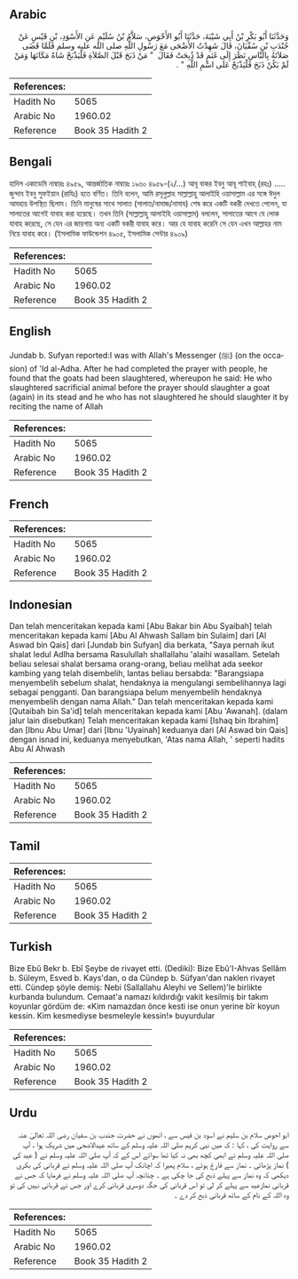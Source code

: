 ## Arabic


<div dir="rtl" lang="ar" style={{fontSize:'larger',backgroundColor:'#f8f9fa',padding:20}}>
وَحَدَّثَنَا أَبُو بَكْرِ بْنُ أَبِي شَيْبَةَ، حَدَّثَنَا أَبُو الأَحْوَصِ، سَلاَّمُ بْنُ سُلَيْمٍ عَنِ الأَسْوَدِ، بْنِ قَيْسٍ عَنْ جُنْدَبِ بْنِ سُفْيَانَ، قَالَ شَهِدْتُ الأَضْحَى مَعَ رَسُولِ اللَّهِ صلى الله عليه وسلم فَلَمَّا قَضَى صَلاَتَهُ بِالنَّاسِ نَظَرَ إِلَى غَنَمٍ قَدْ ذُبِحَتْ فَقَالَ ‏ "‏ مَنْ ذَبَحَ قَبْلَ الصَّلاَةِ فَلْيَذْبَحْ شَاةً مَكَانَهَا وَمَنْ لَمْ يَكُنْ ذَبَحَ فَلْيَذْبَحْ عَلَى اسْمِ اللَّهِ ‏"‏ ‏.‏
</div>
<div style={{backgroundColor:'#f8f9fa',padding:20, marginBottom: 10}}><table> <thead> <tr> <th>References:</th> <th></th> </tr> </thead> <tbody><tr><td>Hadith No</td><td>5065</td></tr><tr><td>Arabic No</td><td>1960.02</td></tr><tr><td>Reference</td><td>Book 35 Hadith 2</td></tr></tbody></table></div>

## Bengali


<div dir="ltr" lang="bn" style={{fontSize:'larger',backgroundColor:'#f8f9fa',padding:20}}>
হাদিস একাডেমি নাম্বারঃ ৪৯৫৯, আন্তর্জাতিক নাম্বারঃ ১৯৬০ ৪৯৫৯-(২/...) আবূ বাকর ইবনু আবূ শাইবাহ্ (রহঃ) ..... জুন্দাব ইবনু সুফইয়ান (রাযিঃ) হতে বর্ণিত। তিনি বলেন, আমি রসূলুল্লাহ সাল্লাল্লাহু আলাইহি ওয়াসাল্লাম এর সঙ্গে ঈদুল আযহায় উপস্থিত ছিলাম। তিনি মানুষের সাথে সালাত (সালাত/নামাজ/নামায) শেষ করে একটি বকরী দেখতে পেলেন, যা সালাতের আগেই যাবাহ করা হয়েছে। তখন তিনি (সাল্লাল্লাহু আলাইহি ওয়াসাল্লাম) বললেন, সালাতের আগে যে লোক যাবাহ করেছে, সে যেন এর জায়গায় অন্য একটি বকরী যাবাহ করে। আর যে যাবাহ করেনি সে যেন এখন আল্লাহর নাম নিয়ে যাবাহ করে। (ইসলামিক ফাউন্ডেশন ৪৯০৫, ইসলামিক সেন্টার ৪৯০৯)
</div>
<div style={{backgroundColor:'#f8f9fa',padding:20, marginBottom: 10}}><table> <thead> <tr> <th>References:</th> <th></th> </tr> </thead> <tbody><tr><td>Hadith No</td><td>5065</td></tr><tr><td>Arabic No</td><td>1960.02</td></tr><tr><td>Reference</td><td>Book 35 Hadith 2</td></tr></tbody></table></div>

## English


<div dir="ltr" lang="en" style={{fontSize:'larger',backgroundColor:'#f8f9fa',padding:20}}>
Jundab b. Sufyan reported:I was with Allah's Messenger (ﷺ) (on the occasion) of 'Id al-Adha. After he had completed the prayer with people, he found that the goats had been slaughtered, whereupon he said: He who slaughtered sacrificial animal before the prayer should slaughter a goat (again) in its stead and he who has not slaughtered he should slaughter it by reciting the name of Allah
</div>
<div style={{backgroundColor:'#f8f9fa',padding:20, marginBottom: 10}}><table> <thead> <tr> <th>References:</th> <th></th> </tr> </thead> <tbody><tr><td>Hadith No</td><td>5065</td></tr><tr><td>Arabic No</td><td>1960.02</td></tr><tr><td>Reference</td><td>Book 35 Hadith 2</td></tr></tbody></table></div>

## French


<div dir="ltr" lang="fr" style={{fontSize:'larger',backgroundColor:'#f8f9fa',padding:20}}>

</div>
<div style={{backgroundColor:'#f8f9fa',padding:20, marginBottom: 10}}><table> <thead> <tr> <th>References:</th> <th></th> </tr> </thead> <tbody><tr><td>Hadith No</td><td>5065</td></tr><tr><td>Arabic No</td><td>1960.02</td></tr><tr><td>Reference</td><td>Book 35 Hadith 2</td></tr></tbody></table></div>

## Indonesian


<div dir="ltr" lang="id" style={{fontSize:'larger',backgroundColor:'#f8f9fa',padding:20}}>
Dan telah menceritakan kepada kami [Abu Bakar bin Abu Syaibah] telah menceritakan kepada kami [Abu Al Ahwash Sallam bin Sulaim] dari [Al Aswad bin Qais] dari [Jundab bin Sufyan] dia berkata, "Saya pernah ikut shalat Iedul Adlha bersama Rasulullah shallallahu 'alaihi wasallam. Setelah beliau selesai shalat bersama orang-orang, beliau melihat ada seekor kambing yang telah disembelih, lantas beliau bersabda: "Barangsiapa menyembelih sebelum shalat, hendaknya ia mengulangi sembelihannya lagi sebagai pengganti. Dan barangsiapa belum menyembelih hendaknya menyembelih dengan nama Allah." Dan telah menceritakan kepada kami [Qutaibah bin Sa'id] telah menceritakan kepada kami [Abu 'Awanah]. (dalam jalur lain disebutkan) Telah menceritakan kepada kami [Ishaq bin Ibrahim] dan [Ibnu Abu Umar] dari [Ibnu 'Uyainah] keduanya dari [Al Aswad bin Qais] dengan isnad ini, keduanya menyebutkan, 'Atas nama Allah, ' seperti hadits Abu Al Ahwash
</div>
<div style={{backgroundColor:'#f8f9fa',padding:20, marginBottom: 10}}><table> <thead> <tr> <th>References:</th> <th></th> </tr> </thead> <tbody><tr><td>Hadith No</td><td>5065</td></tr><tr><td>Arabic No</td><td>1960.02</td></tr><tr><td>Reference</td><td>Book 35 Hadith 2</td></tr></tbody></table></div>

## Tamil


<div dir="ltr" lang="ta" style={{fontSize:'larger',backgroundColor:'#f8f9fa',padding:20}}>

</div>
<div style={{backgroundColor:'#f8f9fa',padding:20, marginBottom: 10}}><table> <thead> <tr> <th>References:</th> <th></th> </tr> </thead> <tbody><tr><td>Hadith No</td><td>5065</td></tr><tr><td>Arabic No</td><td>1960.02</td></tr><tr><td>Reference</td><td>Book 35 Hadith 2</td></tr></tbody></table></div>

## Turkish


<div dir="ltr" lang="tr" style={{fontSize:'larger',backgroundColor:'#f8f9fa',padding:20}}>
Bize Ebû Bekr b. Ebî Şeybe de rivayet etti. (Dediki): Bize Ebû'I-Ahvas Sellâm b. Süleym, Esved b. Kays'dan, o da Cündep b. Süfyan'dan naklen rivayet etti. Cündep şöyle demiş: Nebi (Sallallahu Aleyhi ve Sellem)'le birlikte kurbanda bulundum. Cemaat'a namazı kıldırdığı vakit kesilmiş bir takım koyunlar gördüm de: «Kim namazdan önce kesti ise onun yerine bîr koyun kessin. Kim kesmediyse besmeleyle kessin!» buyurdular
</div>
<div style={{backgroundColor:'#f8f9fa',padding:20, marginBottom: 10}}><table> <thead> <tr> <th>References:</th> <th></th> </tr> </thead> <tbody><tr><td>Hadith No</td><td>5065</td></tr><tr><td>Arabic No</td><td>1960.02</td></tr><tr><td>Reference</td><td>Book 35 Hadith 2</td></tr></tbody></table></div>

## Urdu


<div dir="rtl" lang="ur" style={{fontSize:'larger',backgroundColor:'#f8f9fa',padding:20}}>
ابو احوص سلام بن سلیم نے اسود بن قیس سے ، انھوں نے حضرت جندب بن سفیان رضی اللہ تعالیٰ عنہ سے روایت کی ، کہا : کہ میں نبی کریم صلی اللہ علیہ وسلم کے ساتھ عیدالاضحی میں شریک ہوا ، آپ صلی اللہ علیہ وسلم نے ابھی کچھ بھی نہ کیا تھا سوائے اس کے کہ آپ صلی اللہ علیہ وسلم نے ( عید کی ) نماز پڑھائی ۔ نماز سے فارغ ہوئے ، سلام پھیرا کہ اچانک آپ صلی اللہ علیہ وسلم نے قربانی کی بکری دیکھی کہ وہ نماز سے پہلے ذبح کی جا چکی ہے ۔ چنانچہ آپ صلی اللہ علیہ وسلم نے فرمایا کہ جس نے قربانی نمازعید سے پہلے کر لی تو اس قربانی کی جگہ دوسری قربانی کرے اور جس نے قربانی نہیں کی تو وہ اللہ کے نام کے ساتھ قربانی ذبح کر دے ۔
</div>
<div style={{backgroundColor:'#f8f9fa',padding:20, marginBottom: 10}}><table> <thead> <tr> <th>References:</th> <th></th> </tr> </thead> <tbody><tr><td>Hadith No</td><td>5065</td></tr><tr><td>Arabic No</td><td>1960.02</td></tr><tr><td>Reference</td><td>Book 35 Hadith 2</td></tr></tbody></table></div>